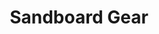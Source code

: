 ---
title: "Sandboard Gear"
meta_title: "Sandboard Gear craft"
description: "Craft de Sandboard Gear"
rank: "s"
draft: false
name: "Sandboard Gear"
recipe_img: "https://wiki.pokexgames.com/images/6/61/SandEstilista_male.png"
level: 100
craft_time: 864000
result: 1
value_npc: 1
ingredients:
  - name: "Squirtle Hull"
    quantity: 250
    item_img: "https://wiki.pokexgames.com/images/9/99/Squirtle_Hull.png"
    value_npc: 1
  - name: "Red Scale"
    quantity: 250
    item_img: "https://wiki.pokexgames.com/images/1/19/Red_Scale.png"
    value_npc: 1
  - name: "Streak Tail"
    quantity: 250
    item_img: "https://wiki.pokexgames.com/images/3/37/Streak_Tail.png"
    value_npc: 1
  - name: "Strange Antenna"
    quantity: 250
    item_img: "https://wiki.pokexgames.com/images/2/27/Strange_Antenna.png"
    value_npc: 1
  - name: "Ghost Skull"
    quantity: 250
    item_img: "https://wiki.pokexgames.com/images/c/c0/Ghost_Skull.png"
    value_npc: 1
  - name: "Sand Tail"
    quantity: 250
    item_img: "https://wiki.pokexgames.com/images/3/3e/Sand_Tail.png"
    value_npc: 1
  - name: "Black Fins"
    quantity: 250
    item_img: "https://wiki.pokexgames.com/images/d/dc/Black_Fin.png"
    value_npc: 1
  - name: "Earth Stone"
    quantity: 10
    item_img: "https://wiki.pokexgames.com/images/0/0f/Earth-stone.gif"
    value_npc: 1
  - name: "Water Stone"
    quantity: 10
    item_img: "https://wiki.pokexgames.com/images/8/80/Water-stone.gif"
    value_npc: 1
  - name: "Diamond"
    quantity: 5
    item_img: "https://wiki.pokexgames.com/images/e/ea/Diamond.png"
    value_npc: 1
  - name: "Oak Planks"
    quantity: 32
    item_img: "https://wiki.pokexgames.com/images/c/c1/Oak_Planks.png"
    value_npc: 1
---